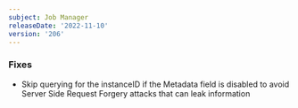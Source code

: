 ```yaml
---
subject: Job Manager
releaseDate: '2022-11-10'
version: '206'
---
```


### Fixes
* Skip querying for the instanceID if the Metadata field is disabled to avoid Server Side Request Forgery attacks that can leak information
